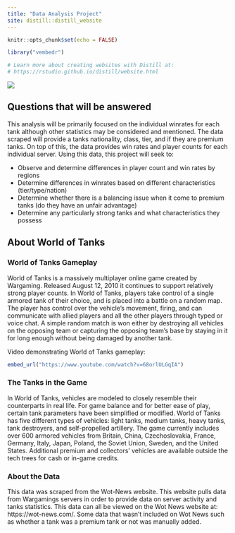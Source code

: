 ```yaml
---
title: "Data Analysis Project"
site: distill::distill_website
---
```


```r
knitr::opts_chunk$set(echo = FALSE)

library("vembedr")

# Learn more about creating websites with Distill at:
# https://rstudio.github.io/distill/website.html

```

![](WoT-wallpaper-1.jpeg)

## Questions that will be answered

This analysis will be primarily focused on the individual winrates for each tank although other statistics may be considered and mentioned. The data scraped will provide a tanks nationality, class, tier, and if they are premium tanks. On top of this, the data provides win rates and player counts for each individual server. Using this data, this project will seek to:

* Observe and determine differences in player count and win rates by regions
* Determine differences in winrates based on different characteristics (tier/type/nation)
* Determine whether there is a balancing issue when it come to premium tanks (do they have an unfair advantage)
* Determine any particularly strong tanks and what characteristics they possess

## About World of Tanks

### World of Tanks Gameplay

World of Tanks is a massively multiplayer online game created by Wargaming. Released August 12, 2010 it continues to support relatively strong player counts. In World of Tanks, players take control of a single armored tank of their choice, and is placed into a battle on a random map. The player has control over the vehicle's movement, firing, and can communicate with allied players and all the other players through typed or voice chat. A simple random match is won either by destroying all vehicles on the opposing team or capturing the opposing team's base by staying in it for long enough without being damaged by another tank. 

Video demonstrating World of Tanks gameplay:

```r
embed_url("https://www.youtube.com/watch?v=68orlULGqIA")
```

### The Tanks in the Game

In World of Tanks, vehicles are modeled to closely resemble their counterparts in real life. For game balance and for better ease of play, certain tank parameters have been simplified or modified. World of Tanks has five different types of vehicles: light tanks, medium tanks, heavy tanks, tank destroyers, and self-propelled artillery. The game currently includes over 600 armored vehicles from Britain, China, Czechoslovakia, France, Germany, Italy, Japan, Poland, the Soviet Union, Sweden, and the United States. Additional premium and collectors' vehicles are available outside the tech trees for cash or in-game credits.

### About the Data

This data was scraped from the Wot-News website. This website pulls data from Wargamings servers in order to provide data on server activity and tanks statistics. This data can all be viewed on the Wot News website at: https://wot-news.com/.
Some data that wasn't included on Wot News such as whether a tank was a premium tank or not was manually added.


